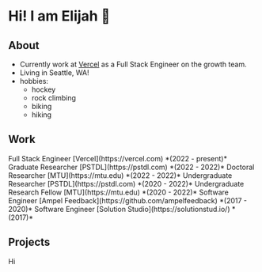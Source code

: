 
# Hi! I am Elijah 👋

## About 
* Currently work at [Vercel](https://vercel.com) as a Full Stack Engineer on the growth team.
* Living in Seattle, WA!
* hobbies:
	* hockey
	* rock climbing
	* biking
	* hiking


## Work
<Change type="add">
	Full Stack Engineer [Vercel](https://vercel.com) *(2022 - present)*
</Change>
<Change type="del">
	Graduate Researcher [PSTDL](https://pstdl.com) *(2022 - 2022)*
</Change>
<Change type="del">
	Doctoral Researcher [MTU](https://mtu.edu) *(2022 - 2022)*
</Change>
<Change>
	Undergraduate Researcher [PSTDL](https://pstdl.com) *(2020 - 2022)*
</Change>
<Change>
	Undergraduate Research Fellow [MTU](https://mtu.edu) *(2020 - 2022)*
</Change>
<Change>
	Software Engineer [Ampel Feedback](https://github.com/ampelfeedback) *(2017 - 2020)*
</Change>
<Change>
	Software Engineer [Solution Studio](https://solutionstud.io/) *(2017)*
</Change>

## Projects
Hi